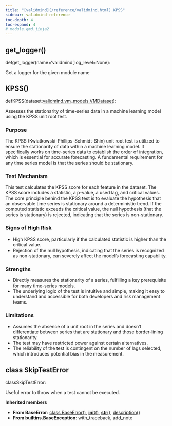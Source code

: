 ```yaml
---
title: "[validmind](/reference/validmind.html).KPSS"
sidebar: validmind-reference
toc-depth: 4
toc-expand: 4
# module.qmd.jinja2
---
```


## get_logger<span class='muted'>()</span>

<!-- signatures.jinja2 -->

::: {.signature}

<span class="kw">def</span><span class="name">get_logger</span>(<span class="params"><span class="n">name</span><span class="o">=</span><span class="s1">'validmind'</span><span class="muted">,</span></span><span class="params"><span class="n">log_level</span><span class="o">=</span><span class="kc">None</span></span>):

:::

<!-- docstring.jinja2 -->

Get a logger for the given module name

<!-- function.qmd.jinja2 -->

## KPSS[()]{.muted}

<!-- signatures.jinja2 -->

::: {.signature}

<span class="kw">def</span><span class="name">KPSS</span>(<span class="params"><span class="n">dataset</span><span class="p">:</span><!-- types.jinja2 - format_type --><a href="/reference/validmind/vm_models.html#class-vmdataset">validmind.vm_models.VMDataset</a></span>):

:::

<!-- docstring.jinja2 -->

Assesses the stationarity of time-series data in a machine learning model using the KPSS unit root test.

### Purpose

The KPSS (Kwiatkowski-Phillips-Schmidt-Shin) unit root test is utilized to ensure the stationarity of data within a machine learning model. It specifically works on time-series data to establish the order of integration, which is essential for accurate forecasting. A fundamental requirement for any time series model is that the series should be stationary.

### Test Mechanism

This test calculates the KPSS score for each feature in the dataset. The KPSS score includes a statistic, a p-value, a used lag, and critical values. The core principle behind the KPSS test is to evaluate the hypothesis that an observable time series is stationary around a deterministic trend. If the computed statistic exceeds the critical value, the null hypothesis (that the series is stationary) is rejected, indicating that the series is non-stationary.

### Signs of High Risk

- High KPSS score, particularly if the calculated statistic is higher than the critical value.
- Rejection of the null hypothesis, indicating that the series is recognized as non-stationary, can severely affect the model's forecasting capability.

### Strengths

- Directly measures the stationarity of a series, fulfilling a key prerequisite for many time-series models.
- The underlying logic of the test is intuitive and simple, making it easy to understand and accessible for both developers and risk management teams.

### Limitations

- Assumes the absence of a unit root in the series and doesn't differentiate between series that are stationary and those border-lining stationarity.
- The test may have restricted power against certain alternatives.
- The reliability of the test is contingent on the number of lags selected, which introduces potential bias in the measurement.

<!-- class.qmd.jinja2 -->

## [class]{.muted} SkipTestError

<!-- signatures.jinja2 -->

::: {.signature}

<span class="kw">class</span><span class="name">SkipTestError</span>:

:::

<!-- docstring.jinja2 -->

Useful error to throw when a test cannot be executed.

**Inherited members**

- **From BaseError**: [class BaseError[()]{.muted}](#class-baseerror), [__init__[()]{.muted}](#__init__), [__str__[()]{.muted}](#__str__), [description[()]{.muted}](#description)
- **From builtins.BaseException**: with_traceback, add_note
